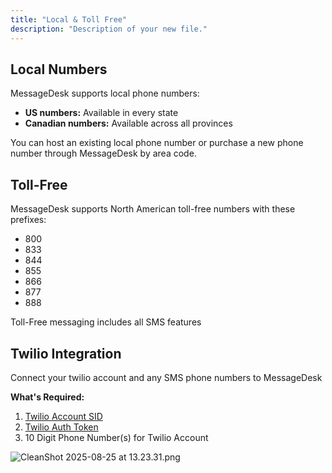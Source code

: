 ```yaml
---
title: "Local & Toll Free"
description: "Description of your new file."
---
```


## Local Numbers

MessageDesk supports local phone numbers:

- **US numbers:** Available in every state
- **Canadian numbers:** Available across all provinces

You can host an existing local phone number or purchase a new phone number through MessageDesk by area code.

## Toll-Free

MessageDesk supports North American toll-free numbers with these prefixes:

- 800
- 833
- 844
- 855
- 866
- 877
- 888

Toll-Free messaging includes all SMS features

## Twilio Integration

Connect your twilio account and any SMS phone numbers to MessageDesk

**What's Required:**

1. [Twilio Account SID](https://help.twilio.com/articles/14726256820123-What-is-a-Twilio-Account-SID-and-where-can-I-find-it-)
2. [Twilio Auth Token](https://help.twilio.com/articles/223136027-Auth-Tokens-and-How-to-Change-Them)
3. 10 Digit Phone Number(s) for Twilio Account

![CleanShot 2025-08-25 at 13.23.31.png](/images/CleanShot2025-08-25at13.23.31.png)